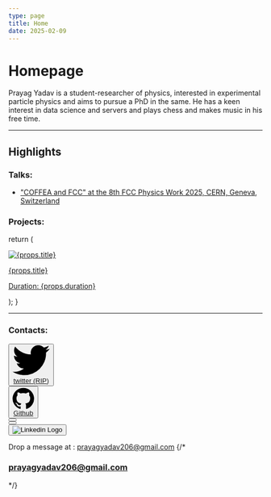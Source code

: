 ```yaml
---
type: page
title: Home
date: 2025-02-09
---
```


# Homepage


<p><span className='text-3xl'>Prayag Yadav</span> is a student-researcher of physics, interested in experimental particle physics and aims to pursue a PhD in the same. He has a keen interest in data science and servers and plays chess and makes music in his free time.</p>

---

## Highlights

### Talks:
- ["COFFEA and FCC" at the 8th FCC Physics Work 2025, CERN, Geneva, Switzerland](https://indico.cern.ch/event/1439509/contributions/6289559/attachments/2995158/5276761/FCC_Workshop_Presentation.pdf)

### Projects:



  return (
    <div className="transition-all duration-300 w-full h-min bg-gray-900/80 hover:shadow-gray-900 hover:bg-gray-700 hover:shadow-md m-2 px-2">
    <a href={props.link}>
      <div className="inline-flex">
        <div className="md:w-1/2 relative px-2">
          <Image
            src={props.imgpath}
            alt={props.title}
            width={100}
            height={100}
          />
        </div>
        <div className="flex justify-center items-center px-2">
          <div>
            <p className="font-bold">{props.title}</p>
            <p className="text-sm">Duration: {props.duration}</p>
          </div>
        </div>
      </div>
      </a>
    </div>
  );
}

<Card
  title = "HSF-India Trainee Project"
  imgpath = "/images/princeton_logo.png"
  duration = "June 2023 - Ongoing"
  link = "./projects#hsf-india-trainee-project"
/>
<Card
  title = "Master's Thesis"
  imgpath = "/images/uoh_logo.png"
  duration = "July 2023 to May 2024"
  link = "./projects#masters-thesis"
/>
<Card
  title = "Internship with CMS group at University of Hyderabad"
  imgpath = "/images/cms_logo.png"
  duration = "20th July 2022 to 4th July 2023"
  link = "./projects#internship-with-cms-group-at-university-of-hyderabad"
/>
<Card
  title = "Project in experimental nuclear physics"
  imgpath = "/images/tifr_logo.png"
  duration = "(May 2021 to July 2021) and (Dec 2021 to Jan 2022)"
  link = "./projects#project-in-experimental-nuclear-physics"
/>

---

### Contacts:

<div className="flex flex-col md:flex-row items-center justify-center gap-2">

<div>
<button type="button" className="w-auto text-white bg-[#1da1f2] focus:ring-4 focus:outline-none focus:ring-[#1da1f2]/50 font-medium rounded-lg text-sm px-5 py-0 text-center inline-flex items-center dark:focus:ring-[#1da1f2]/55 me-2 mb-2 hover:transition-all ease-in-out duration-150 hover:opacity-40">
<svg className="w-4 h-4 me-2" aria-hidden="true" xmlns="http://www.w3.org/2000/svg" fill="currentColor" viewBox="0 0 20 17">
<path fillRule="evenodd" d="M20 1.892a8.178 8.178 0 0 1-2.355.635 4.074 4.074 0 0 0 1.8-2.235 8.344 8.344 0 0 1-2.605.98A4.13 4.13 0 0 0 13.85 0a4.068 4.068 0 0 0-4.1 4.038 4 4 0 0 0 .105.919A11.705 11.705 0 0 1 1.4.734a4.006 4.006 0 0 0 1.268 5.392 4.165 4.165 0 0 1-1.859-.5v.05A4.057 4.057 0 0 0 4.1 9.635a4.19 4.19 0 0 1-1.856.07 4.108 4.108 0 0 0 3.831 2.807A8.36 8.36 0 0 1 0 14.184 11.732 11.732 0 0 0 6.291 16 11.502 11.502 0 0 0 17.964 4.5c0-.177 0-.35-.012-.523A8.143 8.143 0 0 0 20 1.892Z" clipRule="evenodd"/>
</svg>
<a href="https://twitter.com/_PrayagYadav" className=' text-white'>
 twitter (RIP)
 </a>
</button>
</div>

<div>
<button type="button" className="w-auto text-white bg-[#24292F] focus:ring-4 focus:outline-none focus:ring-[#24292F]/50 font-medium rounded-lg text-sm px-5 py-0 text-center inline-flex items-center dark:focus:ring-gray-500 me-2 mb-2 hover:transition-all ease-in-out duration-150 hover:opacity-40">
<svg className="w-4 h-4 me-2" aria-hidden="true" xmlns="http://www.w3.org/2000/svg" fill="currentColor" viewBox="0 0 20 20">
<path fillRule="evenodd" d="M10 .333A9.911 9.911 0 0 0 6.866 19.65c.5.092.678-.215.678-.477 0-.237-.01-1.017-.014-1.845-2.757.6-3.338-1.169-3.338-1.169a2.627 2.627 0 0 0-1.1-1.451c-.9-.615.07-.6.07-.6a2.084 2.084 0 0 1 1.518 1.021 2.11 2.11 0 0 0 2.884.823c.044-.503.268-.973.63-1.325-2.2-.25-4.516-1.1-4.516-4.9A3.832 3.832 0 0 1 4.7 7.068a3.56 3.56 0 0 1 .095-2.623s.832-.266 2.726 1.016a9.409 9.409 0 0 1 4.962 0c1.89-1.282 2.717-1.016 2.717-1.016.366.83.402 1.768.1 2.623a3.827 3.827 0 0 1 1.02 2.659c0 3.807-2.319 4.644-4.525 4.889a2.366 2.366 0 0 1 .673 1.834c0 1.326-.012 2.394-.012 2.72 0 .263.18.572.681.475A9.911 9.911 0 0 0 10 .333Z" clipRule="evenodd"/>
</svg>
<a href="https://github.com/prayagyadav" className=' text-white'>
Github
</a>
</button>
</div>

<div>
<a href="https://www.linkedin.com/in/prayagyadav206">
<button type="button" className="w-auto h-[55px] flex justify-center items-center text-black bg-white focus:ring-4 focus:outline-none focus:ring-grey-400 font-medium rounded-lg text-sm px-5 py-0 text-center inline-flex items-center me-2 mb-2 hover:transition-all ease-in-out duration-150 hover:opacity-40">
    <LinkedIn />
</button>
</a>
</div>

<div>
<a href="https://bsky.app/profile/prayagyadav.com">
<button type="button" className="w-auto h-[55px] flex justify-center items-center text-black bg-white focus:ring-4 focus:outline-none focus:ring-grey-400 font-medium rounded-lg text-sm px-5 py-0 text-center inline-flex items-center me-2 mb-2 hover:transition-all ease-in-out duration-150 hover:opacity-40">
    <BlueSky />
</button>
</a>
</div>

<div>
<a href="https://www.datacamp.com/portfolio/prayagyadav206">
<button type="button" className="w-auto h-[55px] flex justify-center items-center rounded-lg bg-white px-5 py-0 me-2 mb-2 hover:transition-all ease-in-out duration-150 hover:opacity-40">
<img className="w-20 h-auto flex justify-center " src="/images/datacamp.svg" loading="lazy" alt="Linkedin Logo"></img>
</button>
</a>
</div>

</div>

Drop a message at : [prayagyadav206@gmail.com](mailto:prayagyadav206@gmail.com)
{/* <h3 className="flex justify-center drop-shadow-[0_1.2px_1.2px_rgba(0,0,0,0.8)]">prayagyadav206@gmail.com</h3> */}
